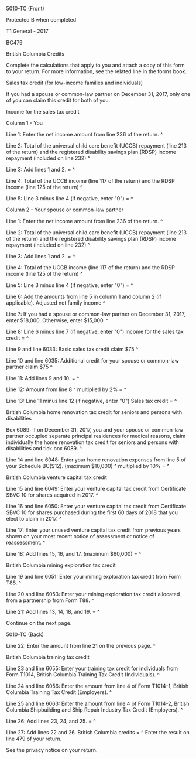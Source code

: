 ﻿5010-TC (Front) 
 
Protected B when completed 
 
T1 General - 2017 
 
BC479 
 
British Columbia Credits 
 
Complete the calculations that apply to you and attach a copy of this form to 
your return. For more information, see the related line in the forms book. 
 
Sales tax credit (for low-income families and individuals) 
 
If you had a spouse or common-law partner on December 31, 2017, only one of 
you can claim this credit for both of you. 
 
Income for the sales tax credit 
 
Column 1 - You 
 
Line 1: Enter the net income amount from line 236 of the return. ^
 
Line 2: Total of the universal child care benefit (UCCB) repayment (line 213 
of the return) and the registered disability savings plan (RDSP) income 
repayment (included on line 232) ^
 
Line 3: Add lines 1 and 2. = ^
 
Line 4: Total of the UCCB income (line 117 of the return) and the RDSP income 
(line 125 of the return) ^
 
Line 5: Line 3 minus line 4 (if negative, enter "0") = ^
 
Column 2 - Your spouse or common-law partner 
 
Line 1: Enter the net income amount from line 236 of the return. ^
 
Line 2: Total of the universal child care benefit (UCCB) repayment (line 213 
of the return) and the registered disability savings plan (RDSP) income 
repayment (included on line 232) ^
 
Line 3: Add lines 1 and 2. = ^
 
Line 4: Total of the UCCB income (line 117 of the return) and the RDSP income 
(line 125 of the return) ^
 
Line 5: Line 3 minus line 4 (if negative, enter "0") = ^
 
Line 6: Add the amounts from line 5 in column 1 and column 2 (if applicable). 
Adjusted net family income ^
 
Line 7: If you had a spouse or common-law partner on December 31, 2017, enter 
$18,000. Otherwise, enter $15,000. ^
 
Line 8: Line 6 minus line 7 (if negative, enter "0") Income for the sales tax 
credit = ^
 
Line 9 and line 6033: Basic sales tax credit claim $75 ^
 
Line 10 and line 6035: Additional credit for your spouse or common-law 
partner claim $75 ^
 
Line 11: Add lines 9 and 10. = ^
 
Line 12: Amount from line 8 ^
multiplied by 2% = ^
 
Line 13: Line 11 minus line 12 (if negative, enter "0") Sales tax credit = ^
 
British Columbia home renovation tax credit for seniors and persons with 
disabilities 
 
Box 6089: If on December 31, 2017, you and your spouse or common-law partner 
occupied separate principal residences for medical reasons, claim 
individually the home renovation tax credit for seniors and persons with 
disabilities and tick box 6089. ^
 
Line 14 and line 6048: Enter your home renovation expenses from line 5 of 
your Schedule BC(S12). (maximum $10,000) ^
multiplied by 10% = ^
 
British Columbia venture capital tax credit 
 
Line 15 and line 6049: Enter your venture capital tax credit from Certificate 
SBVC 10 for shares acquired in 2017. ^
 
Line 16 and line 6050: Enter your venture capital tax credit from Certificate 
SBVC 10 for shares purchased during the first 60 days of 2018 that you elect 
to claim in 2017. ^
 
Line 17: Enter your unused venture capital tax credit from previous years 
shown on your most recent notice of assessment or notice of reassessment. ^
 
Line 18: Add lines 15, 16, and 17. (maximum $60,000) = ^
 
British Columbia mining exploration tax credit 
 
Line 19 and line 6051: Enter your mining exploration tax credit from Form 
T88. ^
 
Line 20 and line 6053: Enter your mining exploration tax credit allocated 
from a partnership from Form T88. ^
 
Line 21: Add lines 13, 14, 18, and 19. = ^
 
Continue on the next page. 
 
 
5010-TC (Back) 
 
Line 22: Enter the amount from line 21 on the previous page. ^
 
British Columbia training tax credit 
 
Line 23 and line 6055: Enter your training tax credit for individuals from 
Form T1014, British Columbia Training Tax Credit (Individuals). ^
 
Line 24 and line 6056: Enter the amount from line 4 of Form T1014-1, British 
Columbia Training Tax Credit (Employers). ^
 
Line 25 and line 6063: Enter the amount from line 4 of Form T1014-2, British 
Columbia Shipbuilding and Ship Repair Industry Tax Credit (Employers). ^
 
Line 26: Add lines 23, 24, and 25. = ^
 
Line 27: Add lines 22 and 26. British Columbia credits = ^
Enter the result on line 479 of your return. 
 
See the privacy notice on your return.
